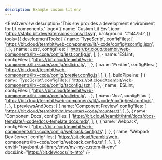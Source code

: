 ```yaml
---
description: Example custom lit env 
---
```



<EnvOverview
  description="This env provides a development environment for Lit components."
  logo={{
    name: 'Custom Lit Env',
    icon: 'https://static.bit.dev/extensions-icons/lit.svg',
    background: '#144750',
  }}
  tools={{
    developmentTools: [
      {
        name: 'TypeScript',
        configFiles: [
          'https://bit.cloud/teambit/web-components/lit/~code/config/tsconfig.json',
        ],
      },
      {
        name: 'Jest',
        configFiles: [
          'https://bit.cloud/teambit/web-components/lit/~code/config/jest.config.js',
        ],
      },
      {
        name: 'ESLint',
        configFiles: [
          'https://bit.cloud/teambit/web-components/lit/~code/config/eslintrc.js',
        ],
      },
      {
        name: 'Prettier',
        configFiles: [
          'https://bit.cloud/teambit/web-components/lit/~code/config/prettier.config.js',
        ],
      },
    ],
    buildPipeline: [
      {
        name: 'TypeScript',
        configFiles: [
          'https://bit.cloud/teambit/web-components/lit/~code/config/tsconfig.json',
        ],
      },
      {
        name: 'ESLint',
        configFiles: [
          'https://bit.cloud/teambit/web-components/lit/~code/config/eslintrc.js',
        ],
      },
      {
        name: 'Jest',
        configFiles: [
          'https://bit.cloud/teambit/web-components/lit/~code/config/jest.config.js',
        ],
      },
    ],
    previewsAndDocs: [
      {
        name: 'Component Preview',
        configFiles: [
          'https://bit.cloud/teambit/html/mounter/~code/mounter.ts',
        ],
      },
      {
        name: 'Component Docs',
        configFiles: [
          'https://bit.cloud/teambit/html/docs/docs-template/~code/docs-template.docs.mdx',
        ],
      },
      {
        name: 'Webpack',
        configFiles: [
          'https://bit.cloud/teambit/web-components/lit/~code/config/webpack.config.ts',
        ],
      },
      {
        name: 'Webpack Dev Server',
        configFiles: [
          'https://bit.cloud/teambit/web-components/lit/~code/config/webpack.config.ts',
        ],
      },
    ],
  }}
  envId="rayabani.ui-library/envs/my-my-custom-lit-env"
  docsLink="https://bit.dev/docs/lit-intro"
/>
